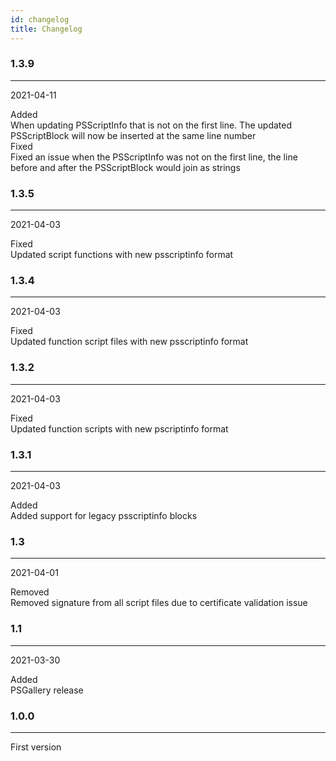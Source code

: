 ```yaml
---
id: changelog
title: Changelog
---
```



### 1.3.9
___
2021-04-11

<div class="container">
<div class="row">
<div class="col col--2"><span class="badge badge--success">Added</span></div>
<div class="col">When updating PSScriptInfo that is not on the first line. The updated PSScriptBlock will now be inserted at the same line number</div>
</div>
<div class="row">
<div class="col col--2"><span class="badge badge--info">Fixed</span></div>
<div class="col">Fixed an issue when the PSScriptInfo was not on the first line, the line before and after the PSScriptBlock would join as strings</div>
</div>
</div>


### 1.3.5
___
2021-04-03

<div class="container">
<div class="row">
<div class="col col--2"><span class="badge badge--info">Fixed</span></div>
<div class="col">Updated script functions with new psscriptinfo format</div>
</div>
</div>


### 1.3.4
___
2021-04-03

<div class="container">
<div class="row">
<div class="col col--2"><span class="badge badge--info">Fixed</span></div>
<div class="col">Updated function script files with new psscriptinfo format</div>
</div>
</div>


### 1.3.2
___
2021-04-03

<div class="container">
<div class="row">
<div class="col col--2"><span class="badge badge--info">Fixed</span></div>
<div class="col">Updated function scripts with new pscriptinfo format</div>
</div>
</div>


### 1.3.1
___
2021-04-03

<div class="container">
<div class="row">
<div class="col col--2"><span class="badge badge--success">Added</span></div>
<div class="col">Added support for legacy psscriptinfo blocks</div>
</div>
</div>


### 1.3
___
2021-04-01

<div class="container">
<div class="row">
<div class="col col--2"><span class="badge badge--warning">Removed</span></div>
<div class="col">Removed signature from all script files due to certificate validation issue</div>
</div>
</div>


### 1.1
___
2021-03-30

<div class="container">
<div class="row">
<div class="col col--2"><span class="badge badge--success">Added</span></div>
<div class="col">PSGallery release</div>
</div>
</div>


### 1.0.0
___


<div class="container">
<div class="row">
<div class="col">First version</div>
</div>
</div>

